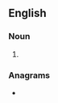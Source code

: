 ==English==

===Noun===
{{head|en|noun form}}

# {{plural of|liberin|lang=en}}

===Anagrams===
* {{anagrams|en|a=beiilnrs|rinsible}}